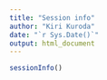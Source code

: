 ```yaml
---
title: "Session info"
author: "Kiri Kuroda"
date: "`r Sys.Date()`"
output: html_document
---
```


```r
sessionInfo()
```
